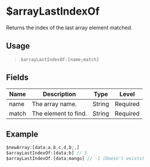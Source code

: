 # $arrayLastIndexOf
Returns the index of the last array element matched.

## Usage
> `$arrayLastIndexOf:[name;match]`

## Fields
| Name  | Description          | Type   | Level    |
| ----- | -------------------- | ------ | -------- |
| name  | The array name.      | String | Required |
| match | The element to find. | String | Required |

## Example
```js
$newArray:[data;a,b,c,d,b;,]
$arrayLastIndexOf:[data;b] // 5
$arrayLastIndexOf:[data;mango] // -1 (Doesn't exists)
```